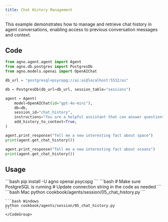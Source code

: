 ```yaml
---
title: Chat History Management
---
```


This example demonstrates how to manage and retrieve chat history in agent conversations, enabling access to previous conversation messages and context.

## Code

```python cookbook/agents/session/05_chat_history.py
from agno.agent.agent import Agent
from agno.db.postgres import PostgresDb
from agno.models.openai import OpenAIChat

db_url = "postgresql+psycopg://ai:ai@localhost:5532/ai"

db = PostgresDb(db_url=db_url, session_table="sessions")

agent = Agent(
    model=OpenAIChat(id="gpt-4o-mini"),
    db=db,
    session_id="chat_history",
    instructions="You are a helpful assistant that can answer questions about space and oceans.",
    add_history_to_context=True,
)

agent.print_response("Tell me a new interesting fact about space")
print(agent.get_chat_history())

agent.print_response("Tell me a new interesting fact about oceans")
print(agent.get_chat_history())
```

## Usage

<Steps>
  <Snippet file="create-venv-step.mdx" />

  <Step title="Install libraries">
    ```bash
    pip install -U agno openai psycopg
    ```
  </Step>

  <Step title="Setup PostgreSQL">
    ```bash
    # Make sure PostgreSQL is running
    # Update connection string in the code as needed
    ```
  </Step>

  <Step title="Run Agent">
    <CodeGroup>
    ```bash Mac
    python cookbook/agents/session/05_chat_history.py
    ```
    
    ```bash Windows
    python cookbook/agents/session/05_chat_history.py
    ```
    </CodeGroup>
  </Step>
</Steps>